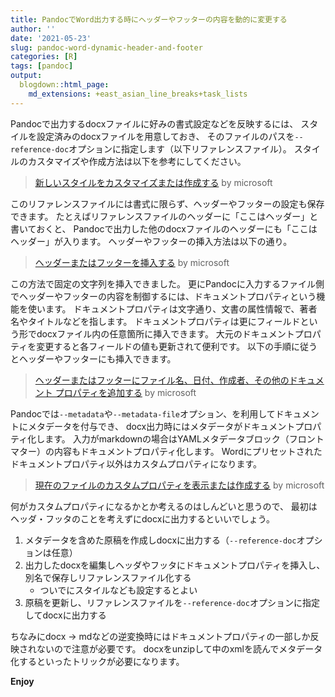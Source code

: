 ```yaml
---
title: PandocでWord出力する時にヘッダーやフッターの内容を動的に変更する
author: ''
date: '2021-05-23'
slug: pandoc-word-dynamic-header-and-footer
categories: [R]
tags: [pandoc]
output:
  blogdown::html_page:
    md_extensions: +east_asian_line_breaks+task_lists
---
```


Pandocで出力するdocxファイルに好みの書式設定などを反映するには、
スタイルを設定済みのdocxファイルを用意しておき、
そのファイルのパスを`--reference-doc`オプションに指定します（以下リファレンスファイル）。
スタイルのカスタマイズや作成方法は以下を参考にしてください。

> [新しいスタイルをカスタマイズまたは作成する](https://support.microsoft.com/ja-jp/office/%E6%96%B0%E3%81%97%E3%81%84%E3%82%B9%E3%82%BF%E3%82%A4%E3%83%AB%E3%82%92%E3%82%AB%E3%82%B9%E3%82%BF%E3%83%9E%E3%82%A4%E3%82%BA%E3%81%BE%E3%81%9F%E3%81%AF%E4%BD%9C%E6%88%90%E3%81%99%E3%82%8B-d38d6e47-f6fc-48eb-a607-1eb120dec563)
> by microsoft

このリファレンスファイルには書式に限らず、ヘッダーやフッターの設定も保存できます。
たとえばリファレンスファイルのヘッダーに「ここはヘッダー」と書いておくと、
Pandocで出力した他のdocxファイルのヘッダーにも「ここはヘッダー」が入ります。
ヘッダーやフッターの挿入方法は以下の通り。

> [ヘッダーまたはフッターを挿入する](https://support.microsoft.com/ja-jp/office/%E3%83%98%E3%83%83%E3%83%80%E3%83%BC%E3%81%BE%E3%81%9F%E3%81%AF%E3%83%95%E3%83%83%E3%82%BF%E3%83%BC%E3%82%92%E6%8C%BF%E5%85%A5%E3%81%99%E3%82%8B-b87ee4df-abc1-41f8-995b-b39f6d99c7ed)
> by microsoft

この方法で固定の文字列を挿入できました。
更にPandocに入力するファイル側でヘッダーやフッターの内容を制御するには、ドキュメントプロパティという機能を使います。
ドキュメントプロパティは文字通り、文書の属性情報で、著者名やタイトルなどを指します。
ドキュメントプロパティは更にフィールドという形でdocxファイル内の任意箇所に挿入できます。
大元のドキュメントプロパティを変更すると各フィールドの値も更新されて便利です。
以下の手順に従うとヘッダーやフッターにも挿入できます。

> [ヘッダーまたはフッターにファイル名、日付、作成者、その他のドキュメント プロパティを追加する](https://support.microsoft.com/ja-jp/office/%E3%83%98%E3%83%83%E3%83%80%E3%83%BC%E3%81%BE%E3%81%9F%E3%81%AF%E3%83%95%E3%83%83%E3%82%BF%E3%83%BC%E3%81%AB%E3%83%95%E3%82%A1%E3%82%A4%E3%83%AB%E5%90%8D%E3%80%81%E6%97%A5%E4%BB%98%E3%80%81%E4%BD%9C%E6%88%90%E8%80%85%E3%80%81%E3%81%9D%E3%81%AE%E4%BB%96%E3%81%AE%E3%83%89%E3%82%AD%E3%83%A5%E3%83%A1%E3%83%B3%E3%83%88-%E3%83%97%E3%83%AD%E3%83%91%E3%83%86%E3%82%A3%E3%82%92%E8%BF%BD%E5%8A%A0%E3%81%99%E3%82%8B-dc62245f-b6af-45b2-a521-17753fc3539e)
> by microsoft

Pandocでは`--metadata`や`--metadata-file`オプション、を利用してドキュメントにメタデータを付与でき、
docx出力時にはメタデータがドキュメントプロパティ化します。
入力がmarkdownの場合はYAMLメタデータブロック（フロントマター）の内容もドキュメントプロパティ化します。
Wordにプリセットされたドキュメントプロパティ以外はカスタムプロパティになります。

> [現在のファイルのカスタムプロパティを表示または作成する](https://support.microsoft.com/ja-jp/office/office-%E3%83%95%E3%82%A1%E3%82%A4%E3%83%AB%E3%81%AE%E3%83%97%E3%83%AD%E3%83%91%E3%83%86%E3%82%A3%E3%82%92%E8%A1%A8%E7%A4%BA%E3%81%BE%E3%81%9F%E3%81%AF%E5%A4%89%E6%9B%B4%E3%81%99%E3%82%8B-21d604c2-481e-4379-8e54-1dd4622c6b75#viewcreate16)
> by microsoft

何がカスタムプロパティになるかとか考えるのはしんどいと思うので、
最初はヘッダ・フッタのことを考えずにdocxに出力するといいでしょう。

1. メタデータを含めた原稿を作成しdocxに出力する（`--reference-doc`オプションは任意）
1. 出力したdocxを編集しヘッダやフッタにドキュメントプロパティを挿入し、別名で保存しリファレンスファイル化する
    - ついでにスタイルなども設定するとよい
1. 原稿を更新し、リファレンスファイルを`--reference-doc`オプションに指定してdocxに出力する

ちなみにdocx -> mdなどの逆変換時にはドキュメントプロパティの一部しか反映されないので注意が必要です。
docxをunzipして中のxmlを読んでメタデータ化するといったトリックが必要になります。

**Enjoy**
